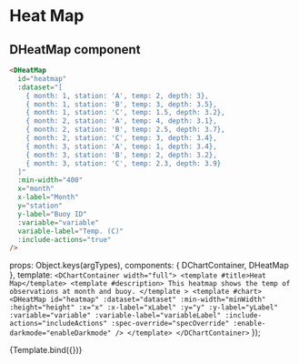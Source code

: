 
<Meta
    title="Visualization/Charts/Heat Map"
    component={DHeatMap}
/>


# Heat Map
<ArgsTable story="Heat Map" />

## DHeatMap component

```html
<DHeatMap
  id="heatmap"
  :dataset="[
    { month: 1, station: 'A', temp: 2, depth: 3},
    { month: 1, station: 'B', temp: 3, depth: 3.5},
    { month: 1, station: 'C', temp: 1.5, depth: 3.2},
    { month: 2, station: 'A', temp: 4, depth: 3.1},
    { month: 2, station: 'B', temp: 2.5, depth: 3.7},
    { month: 2, station: 'C', temp: 3, depth: 3.4},
    { month: 3, station: 'A', temp: 1, depth: 3.4},
    { month: 3, station: 'B', temp: 2, depth: 3.2},
    { month: 3, station: 'C', temp: 2.3, depth: 3.9}
  ]"
  :min-width="400"
  x="month"
  x-label="Month"
  y="station"
  y-label="Buoy ID"
  :variable="variable"
  variable-label="Temp. (C)"
  :include-actions="true"
/>
```

  props: Object.keys(argTypes),
  components: { DChartContainer, DHeatMap },
  template: `
        <DChartContainer width="full">
          <template #title>Heat Map</template>
          <template #description>
            This heatmap shows the temp of observations at month and buoy.
          </template
          >
          <template #chart>
            <DHeatMap
              id="heatmap"
              :dataset="dataset"
              :min-width="minWidth"
              :height="height"
              :x="x"
              :x-label="xLabel"
              :y="y"
              :y-label="yLabel"
              :variable="variable"
              :variable-label="variableLabel"
              :include-actions="includeActions"
              :spec-override="specOverride"
              :enable-darkmode="enableDarkmode"
            />
          </template>
        </DChartContainer>
    `
});

<Canvas>
  <Story name="Heat Map" args={{
    variable: 'temp',
    variableLabel: 'Temp. (C)',
    includeActions: true,
    minWidth: 400,
    height: 300,
    x: 'month',
    y: 'station',
    xLabel: 'Month',
    yLabel: 'Buoy ID',
    dataset: [
      { month: 1, station: 'A', temp: 2, depth: 3},
      { month: 1, station: 'B', temp: 3, depth: 3.5},
      { month: 1, station: 'C', temp: 1.5, depth: 3.2},
      { month: 2, station: 'A', temp: 4, depth: 3.1},
      { month: 2, station: 'B', temp: 2.5, depth: 3.7},
      { month: 2, station: 'C', temp: 3, depth: 3.4},
      { month: 3, station: 'A', temp: 1, depth: 3.4},
      { month: 3, station: 'B', temp: 2, depth: 3.2},
      { month: 3, station: 'C', temp: 2.3, depth: 3.9}
    ],
    specOverride: {axes: [{orient: 'top'}]},
    enableDarkmode: true,
  }}>
    {Template.bind({})}
  </Story>
</Canvas>
